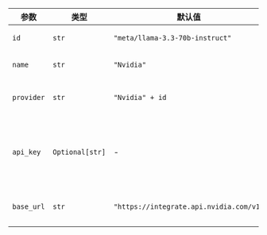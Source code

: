 | 参数        | 类型            | 默认值                                    | 描述                                                                                                              |
| ---------- | --------------- | ------------------------------------------ | ------------------------------------------------------------------------------------------------------------------------ |
| `id`       | `str`           | `"meta/llama-3.3-70b-instruct"`            | 用于生成响应的特定模型ID。                                                                     |
| `name`     | `str`           | `"Nvidia"`                                 | Nvidia智能体的名称标识符。                                                                                |
| `provider` | `str`           | `"Nvidia" + id`                                           | 模型提供商，由"Nvidia"与模型ID组合而成。                                                         |
| `api_key`  | `Optional[str]` | -                                          | 用于认证Nvidia服务请求的API密钥。从环境变量`NVIDIA_API_KEY`中获取。 |
| `base_url` | `str`           | `"https://integrate.api.nvidia.com/v1"`    | 向Nvidia服务发起API请求的基础URL。                                                              |